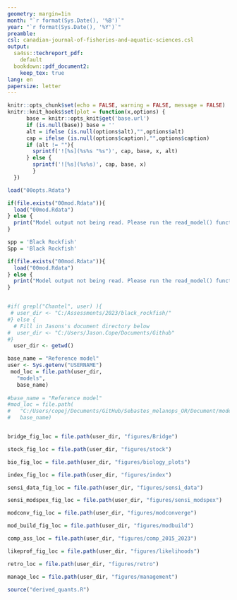 ```yaml
---
geometry: margin=1in
month: "`r format(Sys.Date(), '%B')`"
year: "`r format(Sys.Date(), '%Y')`"
preamble: 
csl: canadian-journal-of-fisheries-and-aquatic-sciences.csl
output:
  sa4ss::techreport_pdf:
    default
  bookdown::pdf_document2:
    keep_tex: true
lang: en
papersize: letter
---
```


```r
knitr::opts_chunk$set(echo = FALSE, warning = FALSE, message = FALSE)
knitr::knit_hooks$set(plot = function(x,options) {
      base = knitr::opts_knit$get('base.url')
      if (is.null(base)) base = ''
      alt = ifelse (is.null(options$alt),"",options$alt)
      cap = ifelse (is.null(options$caption),"",options$caption)
      if (alt != ""){
        sprintf('![%s](%s%s "%s")', cap, base, x, alt)
      } else {
        sprintf('![%s](%s%s)', cap, base, x)
        }
  })

load("00opts.Rdata")

if(file.exists("00mod.Rdata")){
  load("00mod.Rdata")
} else {
  print("Model output not being read. Please run the read_model() function.")
}

spp = 'Black Rockfish'
Spp = 'Black Rockfish'

if(file.exists("00mod.Rdata")){
  load("00mod.Rdata")
} else {
  print("Model output not being read. Please run the read_model() function.")
}


#if( grepl("Chantel", user) ){
 # user_dir <- "C:/Assessments/2023/black_rockfish/"
#} else {
  # Fill in Jasons's document directory below
#  user_dir <- "C:/Users/Jason.Cope/Documents/Github"
#}
  user_dir <- getwd()

base_name = "Reference model"
user <- Sys.getenv("USERNAME")
 mod_loc = file.path(user_dir,
   "models",
   base_name)
   
#base_name = "Reference model"
#mod_loc = file.path(
#   "C:/Users/copej/Documents/GitHub/Sebastes_melanops_OR/Document/models",
#   base_name)


bridge_fig_loc = file.path(user_dir, "figures/Bridge")

stock_fig_loc = file.path(user_dir, "figures/stock")

bio_fig_loc = file.path(user_dir, "figures/biology_plots")

index_fig_loc = file.path(user_dir, "figures/index")

sensi_data_fig_loc = file.path(user_dir, "figures/sensi_data")

sensi_modspex_fig_loc = file.path(user_dir, "figures/sensi_modspex")

modconv_fig_loc = file.path(user_dir, "figures/modconverge")

mod_build_fig_loc = file.path(user_dir, "figures/modbuild")

comp_ass_loc = file.path(user_dir, "figures/comp_2015_2023")

likeprof_fig_loc = file.path(user_dir, "figures/likelihoods")

retro_loc = file.path(user_dir, "figures/retro")

manage_loc = file.path(user_dir, "figures/management")

source("derived_quants.R")

```
